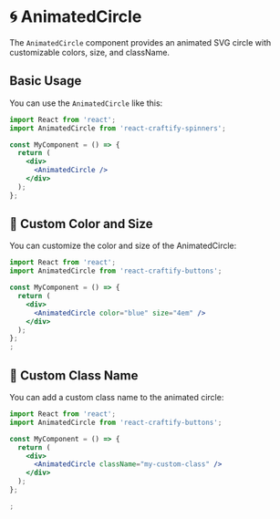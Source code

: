 
<Meta title="Spinners/AnimatedCircle" component={AnimatedCircle} />

# 🌀 AnimatedCircle

The `AnimatedCircle` component provides an animated SVG circle with customizable colors, size, and className.

## Basic Usage

You can use the `AnimatedCircle` like this:

```jsx
import React from 'react';
import AnimatedCircle from 'react-craftify-spinners';  

const MyComponent = () => {
  return (
    <div>
      <AnimatedCircle />
    </div>
  );
};
```

## 🌈 Custom Color and Size

You can customize the color and size of the AnimatedCircle:

```jsx
import React from 'react';
import AnimatedCircle from 'react-craftify-buttons';  

const MyComponent = () => {
  return (
    <div>
      <AnimatedCircle color="blue" size="4em" />
    </div>
  );
};
;
```

## 🎨 Custom Class Name

You can add a custom class name to the animated circle:

```jsx
import React from 'react';
import AnimatedCircle from 'react-craftify-buttons';  

const MyComponent = () => {
  return (
    <div>
      <AnimatedCircle className="my-custom-class" />
    </div>
  );
};

;
```